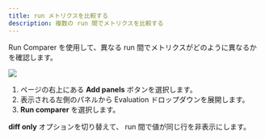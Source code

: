 ```yaml
---
title: run メトリクスを比較する
description: 複数の run 間でメトリクスを比較する
---
```


Run Comparer を使用して、異なる run 間でメトリクスがどのように異なるかを確認します。

<Frame>
    <img src="/images/app_ui/visualization_add.gif"  />
</Frame>

1. ページの右上にある **Add panels** ボタンを選択します。
2. 表示される左側のパネルから Evaluation ドロップダウンを展開します。
3. **Run comparer** を選択します。

**diff only** オプションを切り替えて、 run 間で値が同じ行を非表示にします。